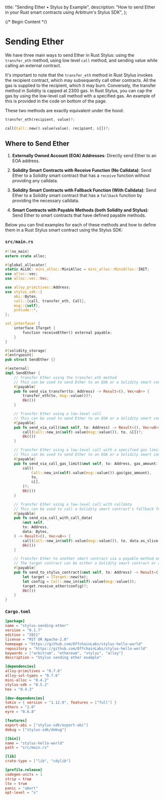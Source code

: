   title: "Sending Ether • Stylus by Example",
  description:
    "How to send Ether in your Rust smart contracts using Arbitrum's Stylus SDK",
};

{/* Begin Content */}

# Sending Ether

We have three main ways to send Ether in Rust Stylus: using the `transfer_eth` method, using low level `call` method, and sending value while calling an external contract.

It's important to note that the `transfer_eth` method in Rust Stylus invokes the recipient contract, which may subsequently call other contracts. All the gas is supplied to the recipient, which it may burn. Conversely, the transfer method in Solidity is capped at 2300 gas. In Rust Stylus, you can cap the gas by using the low-level call method with a specified gas. An example of this is provided in the code on bottom of the page.

These two methods are exactly equivalent under the hood:

```rust
transfer_eth(recipient, value)?;

call(Call::new().value(value), recipient, &[])?;
```

## Where to Send Ether

1. **Externally Owned Account (EOA) Addresses**: Directly send Ether to an EOA address.

2. **Solidity Smart Contracts with Receive Function (No Calldata)**: Send Ether to a Solidity smart contract that has a `receive` function without providing any calldata.

3. **Solidity Smart Contracts with Fallback Function (With Calldata)**: Send Ether to a Solidity smart contract that has a `fallback` function by providing the necessary calldata.

4. **Smart Contracts with Payable Methods (both Solidity and Stylus)**: Send Ether to smart contracts that have defined payable methods.

Below you can find examples for each of these methods and how to define them in a Rust Stylus smart contract using the Stylus SDK:

### `src/main.rs`

```rust
#![no_main]
extern crate alloc;

#[global_allocator]
static ALLOC: mini_alloc::MiniAlloc = mini_alloc::MiniAlloc::INIT;
use alloc::vec;
use alloc::vec::Vec;

use alloy_primitives::Address;
use stylus_sdk::{
    abi::Bytes,
    call::{call, transfer_eth, Call},
    msg::{self},
    prelude::*,
};

sol_interface! {
    interface ITarget {
        function receiveEther() external payable;
    }
}

#[solidity_storage]
#[entrypoint]
pub struct SendEther {}

#[external]
impl SendEther {
    // Transfer Ether using the transfer_eth method
    // This can be used to send Ether to an EOA or a Solidity smart contract that has a receive() function implemented
    #[payable]
    pub fn send_via_transfer(to: Address) -> Result<(), Vec<u8>> {
        transfer_eth(to, msg::value())?;
        Ok(())
    }

    // Transfer Ether using a low-level call
    // This can be used to send Ether to an EOA or a Solidity smart contract that has a receive() function implemented
    #[payable]
    pub fn send_via_call(&mut self, to: Address) -> Result<(), Vec<u8>> {
        call(Call::new_in(self).value(msg::value()), to, &[])?;
        Ok(())
    }

    // Transfer Ether using a low-level call with a specified gas limit
    // This can be used to send Ether to an EOA or a Solidity smart contract that has a receive() function implemented
    #[payable]
    pub fn send_via_call_gas_limit(&mut self, to: Address, gas_amount: u64) -> Result<(), Vec<u8>> {
        call(
            Call::new_in(self).value(msg::value()).gas(gas_amount),
            to,
            &[],
        )?;
        Ok(())
    }

    // Transfer Ether using a low-level call with calldata
    // This can be used to call a Solidity smart contract's fallback function and send Ether along with calldata
    #[payable]
    pub fn send_via_call_with_call_data(
        &mut self,
        to: Address,
        data: Bytes,
    ) -> Result<(), Vec<u8>> {
        call(Call::new_in(self).value(msg::value()), to, data.as_slice())?;
        Ok(())
    }

    // Transfer Ether to another smart contract via a payable method on the target contract
    // The target contract can be either a Solidity smart contract or a Stylus contract that has a receiveEther function, which is a payable function
    #[payable]
    pub fn send_to_stylus_contract(&mut self, to: Address) -> Result<(), Vec<u8>> {
        let target = ITarget::new(to);
        let config = Call::new_in(self).value(msg::value());
        target.receive_ether(config)?;
        Ok(())
    }
}
```

### `Cargo.toml`

```toml
[package]
name = "stylus-sending-ether"
version = "0.1.7"
edition = "2021"
license = "MIT OR Apache-2.0"
homepage = "https://github.com/OffchainLabs/stylus-hello-world"
repository = "https://github.com/OffchainLabs/stylus-hello-world"
keywords = ["arbitrum", "ethereum", "stylus", "alloy"]
description = "Stylus sending ether example"

[dependencies]
alloy-primitives = "0.7.6"
alloy-sol-types = "0.7.6"
mini-alloc = "0.4.2"
stylus-sdk = "0.5.2"
hex = "0.4.3"

[dev-dependencies]
tokio = { version = "1.12.0", features = ["full"] }
ethers = "2.0"
eyre = "0.6.8"

[features]
export-abi = ["stylus-sdk/export-abi"]
debug = ["stylus-sdk/debug"]

[[bin]]
name = "stylus-hello-world"
path = "src/main.rs"

[lib]
crate-type = ["lib", "cdylib"]

[profile.release]
codegen-units = 1
strip = true
lto = true
panic = "abort"
opt-level = "s"
```